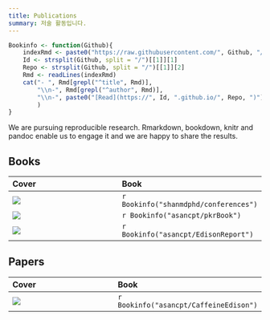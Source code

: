 ```yaml
---
title: Publications
summary: 저술 활동입니다.
---
```


```r
Bookinfo <- function(Github){
    indexRmd <- paste0("https://raw.githubusercontent.com/", Github, "/master/index.Rmd")
    Id <- strsplit(Github, split = "/")[[1]][1]
    Repo <- strsplit(Github, split = "/")[[1]][2]
    Rmd <- readLines(indexRmd)
    cat("- ", Rmd[grepl("^title", Rmd)], 
        "\\n-", Rmd[grepl("^author", Rmd)],
        "\\n-", paste0("[Read](https://", Id, ".github.io/", Repo, ")")
        )
}
```

We are pursuing reproducible research. Rmarkdown, bookdown, knitr and pandoc enable us to engage it and we are happy to share the results.

## Books

| Cover | Book |
| :-- | :-- |
| ![](/img/conferences_cover.jpg) | `r Bookinfo("shanmdphd/conferences")` |
| ![](/img/nca_cover.jpg) | `r Bookinfo("asancpt/pkrBook")` |
| ![](/img/edison_cover.jpg) | `r Bookinfo("asancpt/EdisonReport")` |



## Papers

| Cover | Book |
| :-- | :-- |
| ![](/img/caffeine_cover.jpg) | `r Bookinfo("asancpt/CaffeineEdison")` |
